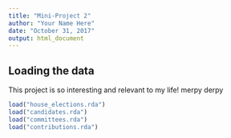 ```yaml
---
title: "Mini-Project 2"
author: "Your Name Here"
date: "October 31, 2017"
output: html_document
---
```



## Loading the data

This project is so interesting and relevant to my life! merpy derpy

```r
load("house_elections.rda")
load("candidates.rda")
load("committees.rda")
load("contributions.rda")
```
